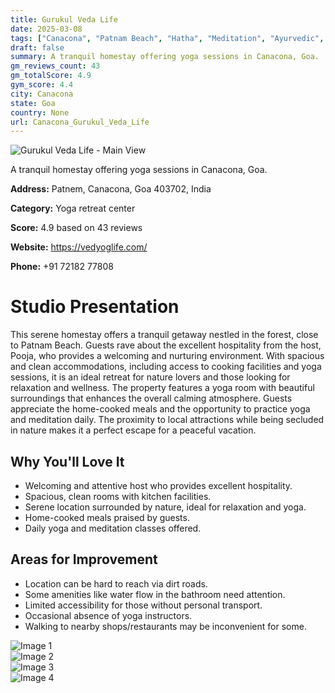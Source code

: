 ```yaml
---
title: Gurukul Veda Life
date: 2025-03-08
tags: ["Canacona", "Patnam Beach", "Hatha", "Meditation", "Ayurvedic", "peaceful", "homely", "Canacona"]  
draft: false
summary: A tranquil homestay offering yoga sessions in Canacona, Goa.
gm_reviews_count: 43
gm_totalScore: 4.9
gym_score: 4.4
city: Canacona
state: Goa
country: None
url: Canacona_Gurukul_Veda_Life
---
```


<div className="aspect-[16/9] relative my-8">
  <img 
    src="https://lh5.googleusercontent.com/p/AF1QipNkzNNMrNTMLEz9LupTaYOZsJVK5IhVg9F1UwOS=w1920-h1080-k-no"
    alt="Gurukul Veda Life - Main View"
    className="object-cover absolute inset-0 w-full h-full rounded-lg"
  />
</div>

A tranquil homestay offering yoga sessions in Canacona, Goa.

**Address:** Patnem, Canacona, Goa 403702, India

**Category:** Yoga retreat center

**Score:** 4.9 based on 43 reviews

**Website:** https://vedyoglife.com/

**Phone:** +91 72182 77808

# Studio Presentation

This serene homestay offers a tranquil getaway nestled in the forest, close to Patnam Beach. Guests rave about the excellent hospitality from the host, Pooja, who provides a welcoming and nurturing environment. With spacious and clean accommodations, including access to cooking facilities and yoga sessions, it is an ideal retreat for nature lovers and those looking for relaxation and wellness. The property features a yoga room with beautiful surroundings that enhances the overall calming atmosphere. Guests appreciate the home-cooked meals and the opportunity to practice yoga and meditation daily. The proximity to local attractions while being secluded in nature makes it a perfect escape for a peaceful vacation.

## Why You'll Love It

- Welcoming and attentive host who provides excellent hospitality.
- Spacious, clean rooms with kitchen facilities.
- Serene location surrounded by nature, ideal for relaxation and yoga.
- Home-cooked meals praised by guests.
- Daily yoga and meditation classes offered.

## Areas for Improvement

- Location can be hard to reach via dirt roads.
- Some amenities like water flow in the bathroom need attention.
- Limited accessibility for those without personal transport.
- Occasional absence of yoga instructors.
- Walking to nearby shops/restaurants may be inconvenient for some.

<div className="grid grid-cols-1 xl:grid-cols-2 gap-4 my-8">
<div className="aspect-[4/3] relative"><img src="https://lh3.googleusercontent.com/p/AF1QipOMh5uVWLvPwA-uDUgUjRZAUsKytNUEdBJt0-jt=w1920-h1080-k-no" alt="Image 1" className="object-cover absolute inset-0 w-full h-full rounded-lg" /></div>
<div className="aspect-[4/3] relative"><img src="https://lh5.googleusercontent.com/p/AF1QipNoFQGhpWVqduZ1zxZ61EtpIP03ED9jqb8zTnOA=w1920-h1080-k-no" alt="Image 2" className="object-cover absolute inset-0 w-full h-full rounded-lg" /></div>
<div className="aspect-[4/3] relative"><img src="https://lh5.googleusercontent.com/p/AF1QipPFTTh9xIZzQJk6JRpVuuM-0l8sX-nZBoKDin4c=w1920-h1080-k-no" alt="Image 3" className="object-cover absolute inset-0 w-full h-full rounded-lg" /></div>
<div className="aspect-[4/3] relative"><img src="https://lh5.googleusercontent.com/p/AF1QipOtRjoKfJaOnFJZMmma2qHzjW3sU3DMcDWvDlLN=w1920-h1080-k-no" alt="Image 4" className="object-cover absolute inset-0 w-full h-full rounded-lg" /></div>
</div>